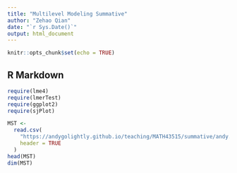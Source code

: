 ```yaml
---
title: "Multilevel Modeling Summative"
author: "Zehao Qian"
date: "`r Sys.Date()`"
output: html_document
---
```


```r
knitr::opts_chunk$set(echo = TRUE)
```

## R Markdown

```r
require(lme4)
require(lmerTest)
require(ggplot2)
require(sjPlot)
```

```r
MST <-
  read.csv(
    "https://andygolightly.github.io/teaching/MATH43515/summative/andy.csv",
    header = TRUE
  )
head(MST)
dim(MST)
```
